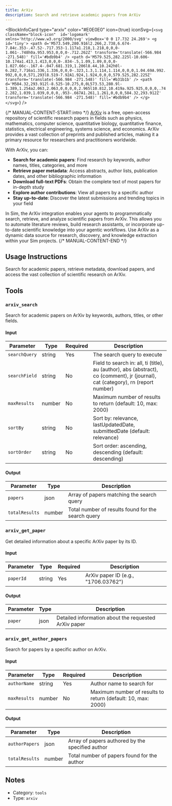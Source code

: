 ```yaml
---
title: ArXiv
description: Search and retrieve academic papers from ArXiv
---
```



<BlockInfoCard 
  type="arxiv"
  color="#E0E0E0"
  icon={true}
  iconSvg={`<svg className="block-icon"  id='logomark' xmlns='http://www.w3.org/2000/svg' viewBox='0 0 17.732 24.269'>
      <g id='tiny'>
        <path
          d='M573.549,280.916l2.266,2.738,6.674-7.84c.353-.47.52-.717.353-1.117a1.218,1.218,0,0,0-1.061-.748h0a.953.953,0,0,0-.712.262Z'
          transform='translate(-566.984 -271.548)'
          fill='#bdb9b4'
        />
        <path
          d='M579.525,282.225l-10.606-10.174a1.413,1.413,0,0,0-.834-.5,1.09,1.09,0,0,0-1.027.66c-.167.4-.047.681.319,1.206l8.44,10.242h0l-6.282,7.716a1.336,1.336,0,0,0-.323,1.3,1.114,1.114,0,0,0,1.04.69A.992.992,0,0,0,571,293l8.519-7.92A1.924,1.924,0,0,0,579.525,282.225Z'
          transform='translate(-566.984 -271.548)'
          fill='#b31b1b'
        />
        <path
          d='M584.32,293.912l-8.525-10.275,0,0L573.53,280.9l-1.389,1.254a2.063,2.063,0,0,0,0,2.965l10.812,10.419a.925.925,0,0,0,.742.282,1.039,1.039,0,0,0,.953-.667A1.261,1.261,0,0,0,584.32,293.912Z'
          transform='translate(-566.984 -271.548)'
          fill='#bdb9b4'
        />
      </g>
    </svg>`}
/>

{/* MANUAL-CONTENT-START:intro */}
[ArXiv](https://arxiv.org/) is a free, open-access repository of scientific research papers in fields such as physics, mathematics, computer science, quantitative biology, quantitative finance, statistics, electrical engineering, systems science, and economics. ArXiv provides a vast collection of preprints and published articles, making it a primary resource for researchers and practitioners worldwide.

With ArXiv, you can:

- **Search for academic papers**: Find research by keywords, author names, titles, categories, and more
- **Retrieve paper metadata**: Access abstracts, author lists, publication dates, and other bibliographic information
- **Download full-text PDFs**: Obtain the complete text of most papers for in-depth study
- **Explore author contributions**: View all papers by a specific author
- **Stay up-to-date**: Discover the latest submissions and trending topics in your field

In Sim, the ArXiv integration enables your agents to programmatically search, retrieve, and analyze scientific papers from ArXiv. This allows you to automate literature reviews, build research assistants, or incorporate up-to-date scientific knowledge into your agentic workflows. Use ArXiv as a dynamic data source for research, discovery, and knowledge extraction within your Sim projects.
{/* MANUAL-CONTENT-END */}


## Usage Instructions

Search for academic papers, retrieve metadata, download papers, and access the vast collection of scientific research on ArXiv.



## Tools

### `arxiv_search`

Search for academic papers on ArXiv by keywords, authors, titles, or other fields.

#### Input

| Parameter | Type | Required | Description |
| --------- | ---- | -------- | ----------- |
| `searchQuery` | string | Yes | The search query to execute |
| `searchField` | string | No | Field to search in: all, ti \(title\), au \(author\), abs \(abstract\), co \(comment\), jr \(journal\), cat \(category\), rn \(report number\) |
| `maxResults` | number | No | Maximum number of results to return \(default: 10, max: 2000\) |
| `sortBy` | string | No | Sort by: relevance, lastUpdatedDate, submittedDate \(default: relevance\) |
| `sortOrder` | string | No | Sort order: ascending, descending \(default: descending\) |

#### Output

| Parameter | Type | Description |
| --------- | ---- | ----------- |
| `papers` | json | Array of papers matching the search query |
| `totalResults` | number | Total number of results found for the search query |

### `arxiv_get_paper`

Get detailed information about a specific ArXiv paper by its ID.

#### Input

| Parameter | Type | Required | Description |
| --------- | ---- | -------- | ----------- |
| `paperId` | string | Yes | ArXiv paper ID \(e.g., "1706.03762"\) |

#### Output

| Parameter | Type | Description |
| --------- | ---- | ----------- |
| `paper` | json | Detailed information about the requested ArXiv paper |

### `arxiv_get_author_papers`

Search for papers by a specific author on ArXiv.

#### Input

| Parameter | Type | Required | Description |
| --------- | ---- | -------- | ----------- |
| `authorName` | string | Yes | Author name to search for |
| `maxResults` | number | No | Maximum number of results to return \(default: 10, max: 2000\) |

#### Output

| Parameter | Type | Description |
| --------- | ---- | ----------- |
| `authorPapers` | json | Array of papers authored by the specified author |
| `totalResults` | number | Total number of papers found for the author |



## Notes

- Category: `tools`
- Type: `arxiv`
